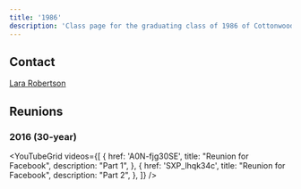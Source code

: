 ```yaml
---
title: '1986'
description: 'Class page for the graduating class of 1986 of Cottonwood High School.'
---
```


## Contact

[Lara Robertson](mailto:lrmullen3@mac.com)

## Reunions

### 2016 (30-year)


<YouTubeGrid
	videos={[
		{
			href: 'A0N-fjg30SE',
			title: "Reunion for Facebook",
			description: "Part 1",
		},
		{
			href: 'SXP_lhqk34c',
			title: "Reunion for Facebook",
			description: "Part 2",
		},
	]}
/>
